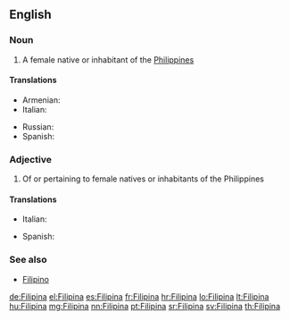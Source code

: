 ==English==

===Noun===
{{en-noun}}

# A female native or inhabitant of the [[Philippines]]

====Translations====
{{trans-top|A female native or inhabitant of the Philippines}}
* Armenian: {{t|hy|ֆիլիպինուհի|tr=filipinuhi|sc=Armn}}
* Italian: {{t-|it|filippina|f}}
{{trans-mid}}
* Russian: {{t|ru|филиппинка|f|sc=Cyrl}}
* Spanish: {{t-|es|filipina|f}}
{{trans-bottom}}

===Adjective===
{{en-adj|-}}

# Of or pertaining to female natives or inhabitants of the Philippines

====Translations====
{{trans-top|Of or pertaining to female natives or inhabitants of the Philippines}}
* Italian: {{t-|it|filippina}}
{{trans-mid}}
* Spanish: {{t-|es|filipina|f}}
{{trans-bottom}}

===See also===
* [[Filipino]]

[[de:Filipina]]
[[el:Filipina]]
[[es:Filipina]]
[[fr:Filipina]]
[[hr:Filipina]]
[[lo:Filipina]]
[[lt:Filipina]]
[[hu:Filipina]]
[[mg:Filipina]]
[[nn:Filipina]]
[[pt:Filipina]]
[[sr:Filipina]]
[[sv:Filipina]]
[[th:Filipina]]